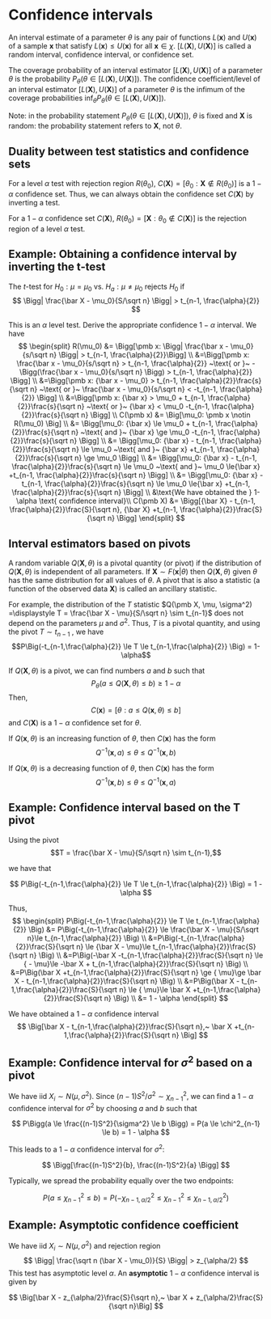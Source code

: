 # Confidence intervals

An interval estimate of a parameter $\theta$ is any pair of functions $L(\pmb x)$ and $U(\pmb x)$ of a sample $\pmb x$ that satisfy $L(\pmb x) \le U(\pmb x)$ for all $\pmb x \in \chi$. $[L(\pmb X), U(\pmb X)]$ is called a random interval, confidence interval, or confidence set. 

The coverage probability of an interval estimator $[L(\pmb X), U(\pmb X)]$ of a parameter $\theta$ is the probability $P_\theta\Big(\theta \in [L(\pmb X), U(\pmb X)] \Big)$. The confidence coefficient/level of an interval estimator $[L(\pmb X), U(\pmb X)]$ of a parameter $\theta$ is the infimum of the coverage probabilities $\inf_\theta P_\theta\Big(\theta \in [L(\pmb X), U(\pmb X)] \Big)$. 

Note: in the probability statement $P_\theta\Big(\theta \in [L(\pmb X), U(\pmb X)] \Big)$, $\theta$ is fixed and $\pmb X$ is random: the probability statement refers to $\pmb X$, not $\theta$. 

## Duality between test statistics and confidence sets

For a level $\alpha$ test with rejection region $R(\theta_0)$, $C(\pmb X) = \Big[\theta_0: \pmb X \notin R(\theta_0) \Big]$ is a $1 - \alpha$ confidence set. Thus, we can always obtain the confidence set $C(\pmb X)$ by inverting a test.    

For a $1 - \alpha$ confidence set $C(\pmb X)$, $R(\theta_0) = \Big[\pmb X : \theta_0 \notin C(\pmb X) \Big]$ is the rejection region of a level $\alpha$ test. 

## Example: Obtaining a confidence interval by inverting the t-test

The *t*-test for $H_0: \mu = \mu_0$ vs. $H_a: \mu \ne \mu_0$ rejects $H_0$ if 
$$
\Bigg| \frac{\bar X - \mu_0}{S/\sqrt n} \Bigg| > t_{n-1, \frac{\alpha}{2}}
$$

This is an $\alpha$ level test. Derive the appropriate confidence $1 - \alpha$ interval. We have
$$
\begin{split}
R(\mu_0) &= \Bigg[\pmb x:  \Bigg| \frac{\bar x - \mu_0}{s/\sqrt n} \Bigg| > t_{n-1, \frac{\alpha}{2}}\Bigg] \\
&=\Bigg[\pmb x:   \frac{\bar x - \mu_0}{s/\sqrt n} > t_{n-1, \frac{\alpha}{2}} ~\text{ or }~ -\Bigg(\frac{\bar x - \mu_0}{s/\sqrt n} \Bigg) > t_{n-1, \frac{\alpha}{2}}  \Bigg] \\
&=\Bigg[\pmb x:   {\bar x - \mu_0} > t_{n-1, \frac{\alpha}{2}}\frac{s}{\sqrt n} ~\text{ or }~ \frac{\bar x - \mu_0}{s/\sqrt n}  < -t_{n-1, \frac{\alpha}{2}}  \Bigg] \\
&=\Bigg[\pmb x:   {\bar x} > \mu_0 + t_{n-1, \frac{\alpha}{2}}\frac{s}{\sqrt n} ~\text{ or }~ {\bar x}  < \mu_0 -t_{n-1, \frac{\alpha}{2}}\frac{s}{\sqrt n}  \Bigg] \\
C(\pmb x) &= \Big[\mu_0: \pmb x \notin R(\mu_0) \Big] \\
&= \Bigg[\mu_0:   {\bar x} \le \mu_0 + t_{n-1, \frac{\alpha}{2}}\frac{s}{\sqrt n} ~\text{ and }~ {\bar x}  \ge \mu_0 -t_{n-1, \frac{\alpha}{2}}\frac{s}{\sqrt n}  \Bigg] \\ 
&= \Bigg[\mu_0:   {\bar x} - t_{n-1, \frac{\alpha}{2}}\frac{s}{\sqrt n} \le \mu_0  ~\text{ and }~ {\bar x} +t_{n-1, \frac{\alpha}{2}}\frac{s}{\sqrt n}  \ge \mu_0   \Bigg] \\ 
&= \Bigg[\mu_0:   {\bar x} - t_{n-1, \frac{\alpha}{2}}\frac{s}{\sqrt n} \le \mu_0  ~\text{ and }~ \mu_0  \le{\bar x} +t_{n-1, \frac{\alpha}{2}}\frac{s}{\sqrt n}    \Bigg] \\ 
&= \Bigg[\mu_0:   {\bar x} - t_{n-1, \frac{\alpha}{2}}\frac{s}{\sqrt n} \le \mu_0  \le{\bar x} +t_{n-1, \frac{\alpha}{2}}\frac{s}{\sqrt n}    \Bigg] \\ 
&\text{We have obtained the } 1- \alpha \text{ confidence interval}\\
C(\pmb X) &= \Bigg[{\bar X} - t_{n-1, \frac{\alpha}{2}}\frac{S}{\sqrt n}, {\bar X} +t_{n-1, \frac{\alpha}{2}}\frac{S}{\sqrt n} \Bigg]
\end{split}
$$

## Interval estimators based on pivots 

A random variable $Q(\pmb X,\theta)$ is a pivotal quantity (or pivot) if the distribution of $Q(\pmb X, \theta)$ is independent of all parameters. If $\pmb X \sim F(\pmb x | \theta)$ then $Q(\pmb X, \theta)$ given $\theta$ has the same distribution for all values of $\theta$. A pivot that is also a statistic (a function of the observed data $\pmb X$) is called an ancillary statistic.  

For example, the distribution of the $T$ statistic $Q(\pmb X, \mu, \sigma^2) =\displaystyle T = \frac{\bar X - \mu}{S/\sqrt n} \sim t_{n-1}$ does not depend on the parameters $\mu$ and $\sigma^2$. Thus, $T$ is a pivotal quantity, and using the pivot $T \sim t_{n-1}$ , we have 
$$P\Big(-t_{n-1,\frac{\alpha}{2}}  \le T \le t_{n-1,\frac{\alpha}{2}} \Big) = 1-\alpha$$

If $Q(\pmb X, \theta)$ is a pivot, we can find numbers $a$ and $b$ such that 
$$P_\theta\Big(a \le Q(\pmb X,\theta) \le b \Big) \ge 1 - \alpha$$
Then, $$C(\pmb x) = \Big[\theta: a \le Q(\pmb x, \theta) \le b \Big]$$ and $C(\pmb X)$ is a $1 - \alpha$ confidence set for $\theta$. 

If $Q(\pmb x, \theta)$ is an increasing function of $\theta$, then $C(\pmb x)$ has the form $$Q^{-1}(\pmb x, a) \le \theta \le Q^{-1}(\pmb x, b)$$

If $Q(\pmb x, \theta)$ is a decreasing function of $\theta$, then $C(\pmb x)$ has the form $$Q^{-1}(\pmb x, b) \le \theta \le Q^{-1}(\pmb x, a)$$
  
  
## Example: Confidence interval based on the T pivot

Using the pivot $$T = \frac{\bar X - \mu}{S/\sqrt n} \sim t_{n-1},$$

we have that 

$$
P\Big(-t_{n-1,\frac{\alpha}{2}} \le T \le t_{n-1,\frac{\alpha}{2}} \Big) = 1 - \alpha 
$$

Thus, 
$$
\begin{split}
P\Big(-t_{n-1,\frac{\alpha}{2}} \le T \le t_{n-1,\frac{\alpha}{2}} \Big) 
&= P\Big(-t_{n-1,\frac{\alpha}{2}} \le \frac{\bar X - \mu}{S/\sqrt n}\le t_{n-1,\frac{\alpha}{2}} \Big) \\
&=P\Big(-t_{n-1,\frac{\alpha}{2}}\frac{S}{\sqrt n} \le {\bar X - \mu}\le t_{n-1,\frac{\alpha}{2}}\frac{S}{\sqrt n} \Big) \\
&=P\Big(-\bar X -t_{n-1,\frac{\alpha}{2}}\frac{S}{\sqrt n} \le { - \mu}\le -\bar X + t_{n-1,\frac{\alpha}{2}}\frac{S}{\sqrt n} \Big) \\ 
&=P\Big(\bar X +t_{n-1,\frac{\alpha}{2}}\frac{S}{\sqrt n} \ge { \mu}\ge \bar X - t_{n-1,\frac{\alpha}{2}}\frac{S}{\sqrt n} \Big) \\ 
&=P\Big(\bar X - t_{n-1,\frac{\alpha}{2}}\frac{S}{\sqrt n} \le { \mu}\le  \bar X +t_{n-1,\frac{\alpha}{2}}\frac{S}{\sqrt n}  \Big) \\ 
&= 1 - \alpha
\end{split}
$$

We have obtained a $1 - \alpha$ confidence interval
$$
\Big[\bar X - t_{n-1,\frac{\alpha}{2}}\frac{S}{\sqrt n},~ \bar X +t_{n-1,\frac{\alpha}{2}}\frac{S}{\sqrt n}  \Big]
$$

## Example: Confidence interval for $\sigma^2$ based on a pivot 

We have iid $X_i \sim N(\mu,\sigma^2)$. Since $(n-1)S^2/\sigma^2 \sim \chi^2_{n-1}$, we can find a $1-\alpha$ confidence interval for $\sigma^2$ by choosing $a$ and $b$ such that 

$$
P\Bigg(a \le \frac{(n-1)S^2}{\sigma^2} \le b \Bigg) = P(a \le \chi^2_{n-1} \le b) = 1 - \alpha
$$

This leads to a $1 - \alpha$ confidence interval for $\sigma^2$:

$$
\Bigg[\frac{(n-1)S^2}{b}, \frac{(n-1)S^2}{a}   \Bigg]
$$

Typically, we spread the probability equally over the two endpoints: 

$$
P(a \le \chi^2_{n-1} \le b) = P(-\chi^2_{n-1,\alpha/2} \le \chi^2_{n-1} \le \chi^2_{n-1,\alpha/2})
$$

## Example: Asymptotic confidence coefficient

We have iid $X_i \sim N(\mu, \sigma^2)$ and rejection region
$$
\Bigg| \frac{\sqrt n (\bar X - \mu_0)}{S}  \Bigg| > z_{\alpha/2}
$$
This test has asymptotic level $\alpha$. An **asymptotic** $1 - \alpha$ confidence interval is given by 

$$
\Big[\bar X - z_{\alpha/2}\frac{S}{\sqrt n},~  \bar X + z_{\alpha/2}\frac{S}{\sqrt n}\Big]
$$


